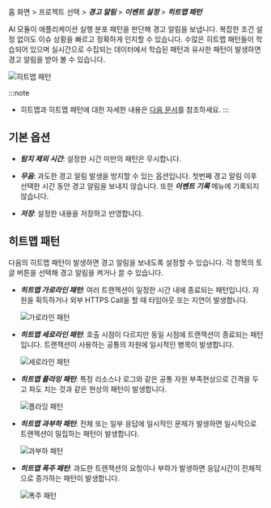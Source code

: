 홈 화면 > 프로젝트 선택 > ***경고 알림*** > ***이벤트 설정*** > ***히트맵 패턴***

AI 모듈이 애플리케이션 실행 분포 패턴을 판단해 경고 알림을 보냅니다. 복잡한 조건 설정 없이도 이슈 상황을 빠르고 정확하게 인지할 수 있습니다. 수많은 히트맵 패턴들이 학습되어 있으며 실시간으로 수집되는 데이터에서 학습된 패턴과 유사한 패턴이 발생하면 경고 알림을 받아 볼 수 있습니다.

![히트맵 패턴](/img/set-event-heatmap.png)

:::note
* 히트맵과 히트맵 패턴에 대한 자세한 내용은 [다음 문서](trs-view)를 참조하세요.
:::

## 기본 옵션

* ***탐지 제외 시간***: 설정한 시간 미만의 패턴은 무시합니다.

* ***무음***: 과도한 경고 알림 발생을 방지할 수 있는 옵션입니다. 첫번째 경고 알림 이후 선택한 시간 동안 경고 알림을 보내지 않습니다. 또한 ***이벤트 기록*** 메뉴에 기록되지 않습니다.

* ***저장***: 설정한 내용을 저장하고 반영합니다.

## 히트맵 패턴

다음의 히트맵 패턴이 발생하면 경고 알림을 보내도록 설정할 수 있습니다. 각 항목의 토글 버튼을 선택해 경고 알림을 켜거나 끌 수 있습니다.

* ***히트맵 가로라인 패턴***: 여러 트랜젝션이 일정한 시간 내에 종료되는 패턴입니다. 자원을 획득하거나 외부 HTTPS Call을 할 때 타임아웃 또는 지연이 발생합니다.

  ![가로라인 패턴](/img/blog_49_04.webp)

* ***히트맵 세로라인 패턴***: 호출 시점이 다르지만 동일 시점에 트랜잭션이 종료되는 패턴입니다. 트랜잭션이 사용하는 공통의 자원에 일시적인 병목이 발생합니다.

  ![세로라인 패턴](/img/blog_49_05.webp)

* ***히트맵 플라잉 패턴***: 특정 리소스나 로그와 같은 공통 자원 부족현상으로 간격을 두고 파도 치는 것과 같은 현상의 패턴이 발생합니다.

  ![플라잉 패턴](/img/blog_49_06.webp)

* ***히트맵 과부하 패턴***: 전체 또는 일부 응답에 일시적인 문제가 발생하면 일시적으로 트랜젝션이 밀집하는 패턴이 발생합니다.

  ![과부하 패턴](/img/blog_49_07.webp)

* ***히트맵 폭주 패턴***: 과도한 트렌잭션의 요청이나 부하가 발생하면 응답시간이 전체적으로 증가하는 패턴이 발생합니다.

  ![폭주 패턴](/img/blog_49_08.webp)